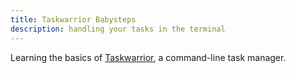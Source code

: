 ```yaml
---
title: Taskwarrior Babysteps
description: handling your tasks in the terminal
---
```


Learning the basics of [Taskwarrior][taskwarrior], a command-line task manager.

[taskwarrior]: https://taskwarrior.org